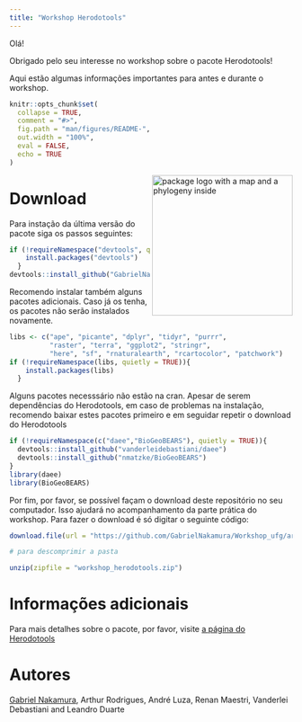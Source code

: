 ```yaml
---
title: "Workshop Herodotools"
---
```


Olá!

Obrigado pelo seu interesse no workshop sobre o pacote Herodotools!

Aqui estão algumas informações importantes para antes e durante o workshop.

<!-- README.md is generated from README.Rmd. Please edit that file -->

```r
knitr::opts_chunk$set(
  collapse = TRUE,
  comment = "#>",
  fig.path = "man/figures/README-",
  out.width = "100%",
  eval = FALSE,
  echo = TRUE
)
```

<img src="figs/logo_herodotools.png" alt="package logo with a map and a phylogeny inside" width="250px" align="right"/>


# Download 

Para instação da última versão do pacote siga os passos seguintes:

```.r
if (!requireNamespace("devtools", quietly = TRUE)){
    install.packages("devtools")
  }
devtools::install_github("GabrielNakamura/Herodotools")
```

Recomendo instalar também alguns pacotes adicionais. Caso já os tenha, os pacotes não serão instalados novamente.

```r
libs <- c("ape", "picante", "dplyr", "tidyr", "purrr",
          "raster", "terra", "ggplot2", "stringr",
          "here", "sf", "rnaturalearth", "rcartocolor", "patchwork")
if (!requireNamespace(libs, quietly = TRUE)){
    install.packages(libs)
  }

```

Alguns pacotes necesssário não estão na cran. Apesar de serem dependências do Herodotools, em caso de problemas na instalação, recomendo baixar estes pacotes primeiro e em seguidar repetir o download do Herodotools

```r
if (!requireNamespace(c("daee","BioGeoBEARS"), quietly = TRUE)){
  devtools::install_github("vanderleidebastiani/daee")
  devtools::install_github("nmatzke/BioGeoBEARS")
}
library(daee)
library(BioGeoBEARS)
```

Por fim, por favor, se possível façam o download deste repositório no  seu computador. Isso ajudará no acompanhamento da parte prática do workshop. Para fazer o download é só digitar o seguinte código:

```r
download.file(url = "https://github.com/GabrielNakamura/Workshop_ufg/archive/master.zip", destfile = "workshop_herodotools.zip")

# para descomprimir a pasta

unzip(zipfile = "workshop_herodotools.zip")

```

# Informações adicionais

Para mais detalhes sobre o pacote, por favor, visite [a página do Herodotools](https://gabrielnakamura.github.io/Herodotools/)

# Autores

[Gabriel Nakamura](https://buscatextual.cnpq.br/buscatextual/visualizacv.do?id=K4436271D5&tokenCaptchar=03AL8dmw_ahjC34vwiKCSxy42OB3unBotZDRIrrc8u8U29BxtsinGbZpxrvh2Q6RkwudID5lIHbcMRIOafoAomRTIe3PDnqDXahAsfUkWLxCIEVy1Lt3x21uYyJmDMl_9ktOEu9twdFHvbBSR5QVo3taKJBlcGzdxx_aUrFyZsEIq-IaipNrs6L4W6HRzT_mdfUCZefAfbXHLJbXRCZ-Zw9qyGdRg495V-zqIIQsnay_oHEC8AczWL_cjMEdo5Xn-AanEzj_NyR9hntORXM2zQggWeRq5g0HACoI5_QlAdz4Wvs3sV5rvGO_6NS4TWzSig66lJC-C2mjdJMiFXH1SAJyMbSn2DR6BJqtE-xJnQrXaLnuqyL4RUnj8B_C8fICjkoQ_7DSHhPy3_uYeOUlb01WCVyx5SYkChtCG8lfjzaEsmSjKRsLCBnTRzQptL6T4kP6uHgxAXUWbLfHH8xpGlhj7Et9SPRKXL7ShQwFTySJSv1Vwo-CFsgDn3MkWaZk4VTQYmbFJq9PfudWxY3fWa9XwJbY8_8Ojyf-n5_WO5CAF-MeFcawqqRIw), Arthur Rodrigues, André Luza, Renan Maestri, Vanderlei Debastiani and Leandro Duarte







